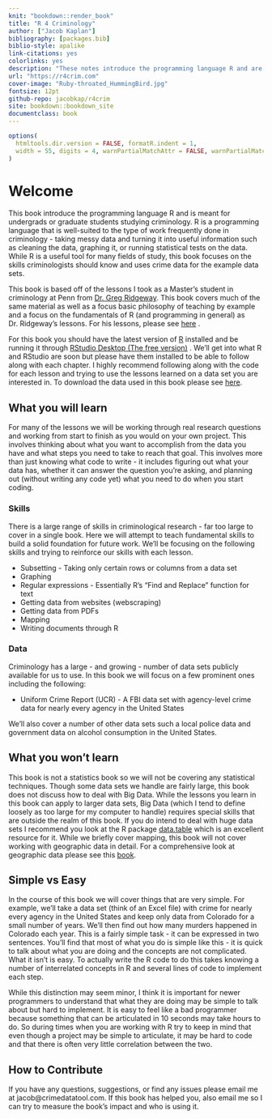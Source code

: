 ```yaml
--- 
knit: "bookdown::render_book"
title: "R 4 Criminology"
author: ["Jacob Kaplan"]
bibliography: [packages.bib]
biblio-style: apalike
link-citations: yes
colorlinks: yes
description: "These notes introduce the programming language R and are meant for undergrads or graduate students studying criminology. R is a programming language that is well-suited to the type of work frequently done in criminology - taking messy data and turning it into useful information such as cleaning the data, graphing it, or running statistical tests on the data. While R is a useful tool for many fields of study, this book focuses on the skills criminologists should know and uses crime data for the example data sets."
url: "https://r4crim.com"
cover-image: "Ruby-throated_HummingBird.jpg"
fontsize: 12pt
github-repo: jacobkap/r4crim
site: bookdown::bookdown_site
documentclass: book
---
```


```r
options(
  htmltools.dir.version = FALSE, formatR.indent = 1,
  width = 55, digits = 4, warnPartialMatchAttr = FALSE, warnPartialMatchDollar = FALSE
)
```

# Welcome {-}

This book introduce the programming language R and is meant for undergrads or graduate students studying criminology. R is a programming language that is well-suited to the type of work frequently done in criminology - taking messy data and turning it into useful information such as cleaning the data, graphing it, or running statistical tests on the data. While R is a useful tool for many fields of study, this book focuses on the skills criminologists should know and uses crime data for the example data sets. 

This book is based off of the lessons I took as a Master's student in criminology at Penn from [Dr. Greg Ridgeway](https://crim.sas.upenn.edu/people/greg-ridgeway). This book covers much of the same material as well as a focus basic philosophy of teaching by example and a focus on the fundamentals of R (and programming in general) as Dr. Ridgeway's lessons. For his lessons, please see [here](https://github.com/gregridgeway/R4crim) .

For this book you should have the latest version of [R](https://cloud.r-project.org/) installed and be running it through [RStudio Desktop (The free version)](https://www.rstudio.com/products/rstudio/download/) . We'll get into what R and RStudio are soon but please have them installed to be able to follow along with each chapter. I highly recommend following along with the code for each lesson and trying to use the lessons learned on a data set you are interested in. To download the data used in this book please see [here](https://github.com/jacobkap/r4crimz/tree/master/data).

## What you will learn {-}

For many of the lessons we will be working through real research questions and working from start to finish as you would on your own project. This involves thinking about what you want to accomplish from the data you have and what steps you need to take to reach that goal. This involves more than just knowing what code to write - it includes figuring out what your data has, whether it can answer the question you're asking, and planning out (without writing any code yet) what you need to do when you start coding. 

### Skills {-}

There is a large range of skills in criminological research - far too large to cover in a single book. Here we will attempt to teach fundamental skills to build a solid foundation for future work. We'll be focusing on the following skills and trying to reinforce our skills with each lesson. 

  * Subsetting - Taking only certain rows or columns from a data set
  * Graphing
  * Regular expressions - Essentially R's "Find and Replace" function for text
  * Getting data from websites (webscraping)
  * Getting data from PDFs
  * Mapping
  * Writing documents through R

### Data {-}

Criminology has a large - and growing - number of data sets publicly available for us to use. In this book we will focus on a few prominent ones including the following:

  * Uniform Crime Report (UCR) - A FBI data set with agency-level crime data for nearly every agency in the United States
  
We'll also cover a number of other data sets such a local police data and government data on alcohol consumption in the United States.

## What you won't learn {-}

This book is not a statistics book so we will not be covering any statistical techniques. Though some data sets we handle are fairly large, this book does not discuss how to deal with Big Data. While the lessons you learn in this book can apply to larger data sets, Big Data (which I tend to define loosely as too large for my computer to handle) requires special skills that are outside the realm of this book. If you do intend to deal with huge data sets I recommend you look at the R package [data.table](https://github.com/Rdatatable/data.table/wiki) which is an excellent resource for it. While we briefly cover mapping, this book will not cover working with geographic data in detail. For a comprehensive look at geographic data please see this [book](https://geocompr.robinlovelace.net/).

## Simple vs Easy {-}

In the course of this book we will cover things that are very simple. For example, we'll take a data set (think of an Excel file) with crime for nearly every agency in the United States and keep only data from Colorado for a small number of years. We'll then find out how many murders happened in Colorado each year. This is a fairly simple task - it can be expressed in two sentences. You'll find that most of what you do is simple like this - it is quick to talk about what you are doing and the concepts are not complicated. What it isn't is easy. To actually write the R code to do this takes knowing a number of interrelated concepts in R and several lines of code to implement each step. 

While this distinction may seem minor, I think it is important for newer programmers to understand that what they are doing may be simple to talk about but hard to implement. It is easy to feel like a bad programmer because something that can be articulated in 10 seconds may take hours to do. So during times when you are working with R try to keep in mind that even though a project may be simple to articulate, it may be hard to code and that there is often very little correlation between the two.

## How to Contribute {-}

If you have any questions, suggestions, or find any issues please email me at jacob@crimedatatool.com. If this book has helped you, also email me so I can try to measure the book's impact and who is using it. 
